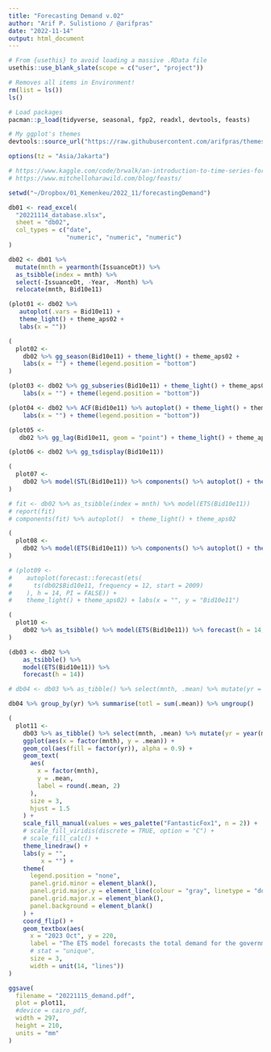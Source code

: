 ```yaml
---
title: "Forecasting Demand v.02"
author: "Arif P. Sulistiono / @arifpras"
date: "2022-11-14"
output: html_document
---
```


```r
# From {usethis} to avoid loading a massive .RData file
usethis::use_blank_slate(scope = c("user", "project"))

# Removes all items in Environment!
rm(list = ls())
ls()

# Load packages
pacman::p_load(tidyverse, seasonal, fpp2, readxl, devtools, feasts)

# My ggplot's themes
devtools::source_url("https://raw.githubusercontent.com/arifpras/themesAPS/main/themesAPS?raw=TRUE")

options(tz = "Asia/Jakarta")

# https://www.kaggle.com/code/brwalk/an-introduction-to-time-series-forecasting-in-r
# https://www.mitchelloharawild.com/blog/feasts/
```

```r
setwd("~/Dropbox/01_Kemenkeu/2022_11/forecastingDemand")
```

```r
db01 <- read_excel(
  "20221114_database.xlsx",
  sheet = "db02",
  col_types = c("date",
                "numeric", "numeric", "numeric")
)

db02 <- db01 %>%
  mutate(mnth = yearmonth(IssuanceDt)) %>%
  as_tsibble(index = mnth) %>%
  select(-IssuanceDt, -Year, -Month) %>% 
  relocate(mnth, Bid10e11)
```

```r
(plot01 <- db02 %>%
   autoplot(.vars = Bid10e11) +
   theme_light() + theme_aps02 +
   labs(x = ""))
```

```r
(
  plot02 <-
    db02 %>% gg_season(Bid10e11) + theme_light() + theme_aps02 +
    labs(x = "") + theme(legend.position = "bottom")
)
```

```r
(plot03 <- db02 %>% gg_subseries(Bid10e11) + theme_light() + theme_aps02 +
    labs(x = "") + theme(legend.position = "bottom"))
```

```r
(plot04 <- db02 %>% ACF(Bid10e11) %>% autoplot() + theme_light() + theme_aps02 +
    labs(x = "") + theme(legend.position = "bottom"))
```

```r
(plot05 <-
   db02 %>% gg_lag(Bid10e11, geom = "point") + theme_light() + theme_aps02)
```

```r
(plot06 <- db02 %>% gg_tsdisplay(Bid10e11))
```

```r
(
  plot07 <-
    db02 %>% model(STL(Bid10e11)) %>% components() %>% autoplot() + theme_light() + theme_aps02
)
```

```r
# fit <- db02 %>% as_tsibble(index = mnth) %>% model(ETS(Bid10e11))
# report(fit)
# components(fit) %>% autoplot()  + theme_light() + theme_aps02

(
  plot08 <-
    db02 %>% model(ETS(Bid10e11)) %>% components() %>% autoplot() + theme_light() + theme_aps02
)
```

```r
# (plot09 <-
#    autoplot(forecast::forecast(ets(
#      ts(db02$Bid10e11, frequency = 12, start = 2009)
#    ), h = 14, PI = FALSE)) +
#    theme_light() + theme_aps02) + labs(x = "", y = "Bid10e11")

(
  plot10 <-
    db02 %>% as_tsibble() %>% model(ETS(Bid10e11)) %>% forecast(h = 14, PI = FALSE) %>% autoplot(db02) + theme_light() + theme_aps02 + labs(x = "")
)

(db03 <- db02 %>%
    as_tsibble() %>%
    model(ETS(Bid10e11)) %>%
    forecast(h = 14))
```

```r
# db04 <- db03 %>% as_tibble() %>% select(mnth, .mean) %>% mutate(yr = year(mnth))

db04 %>% group_by(yr) %>% summarise(totl = sum(.mean)) %>% ungroup()

(
  plot11 <-
    db03 %>% as_tibble() %>% select(mnth, .mean) %>% mutate(yr = year(mnth)) %>%
    ggplot(aes(x = factor(mnth), y = .mean)) +
    geom_col(aes(fill = factor(yr)), alpha = 0.9) +
    geom_text(
      aes(
        x = factor(mnth),
        y = .mean,
        label = round(.mean, 2)
      ),
      size = 3,
      hjust = 1.5
    ) +
    scale_fill_manual(values = wes_palette("FantasticFox1", n = 2)) +
    # scale_fill_viridis(discrete = TRUE, option = "C") +
    # scale_fill_calc() +
    theme_linedraw() +
    labs(y = "",
         x = "") +
    theme(
      legend.position = "none",
      panel.grid.minor = element_blank(),
      panel.grid.major.y = element_line(colour = "gray", linetype = "dotted"),
      panel.grid.major.x = element_blank(),
      panel.background = element_blank()
    ) +
    coord_flip() +
    geom_textbox(aes(
      x = "2023 Oct", y = 220,
      label = "The ETS model forecasts the total demand for the government bonds (all series and transactions) in the next year is <span style='color:red;'>± IDR2,067.44 trillion.</span> "),
      # stat = "unique",
      size = 3,
      width = unit(14, "lines"))
)

ggsave(
  filename = "20221115_demand.pdf",
  plot = plot11,
  #device = cairo_pdf,
  width = 297,
  height = 210,
  units = "mm"
)
```

```r

```

